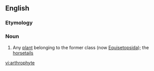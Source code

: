 ==English==

===Etymology===
{{confix|arthro|phyte|t1=joint|t2=plant|lang=en}}

===Noun===
{{en-noun}}

# {{lb|en|biology}} Any [[plant]] belonging to the former class ''{{taxlink|Arthrophyta|class|noshow=1}}'' (now [[Equisetopsida]]); the [[horsetail]]s

{{topics|en|Spore plants}}

[[vi:arthrophyte]]
